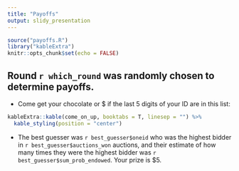 ```yaml
---
title: "Payoffs"
output: slidy_presentation
---
```


```r
source("payoffs.R")
library("kableExtra")
knitr::opts_chunk$set(echo = FALSE)
```

##  Round `r which_round` was randomly chosen to determine payoffs.

* Come get your chocolate or $ if the last 5 digits of your ID are in this list:

```r
kableExtra::kable(come_on_up, booktabs = T, linesep = "") %>%
  kable_styling(position = "center")
```

* The best guesser was `r best_guesser$oneid` who was the highest bidder in `r best_guesser$auctions_won` auctions, and their estimate of how many times they were the highest bidder was `r best_guesser$sum_prob_endowed`. Your prize is $5.

